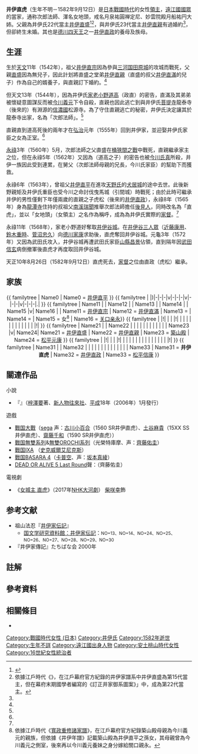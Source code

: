 {{日本武士
|名稱= 井伊 直虎
|圖片名稱= 
|圖片大小= 
|圖片說明= 
|時代= [[日本戰國時代|日本戰國時代]]
|出生日期= 不詳
|出生地點= 
|逝世日期= [[天正_(日本)|天正]]10年8月26日<br />（1582年9月12日）
|逝世地點= 
|假名= 
|羅馬字= 
|幼名= 
|改名= 次郎法師 → 直虎 → 祐圓尼
|别名= 通稱：次郎法師
渾名：女地頭
|諡号= 
|神号= 
|戒名= 月泉祐圓禅定尼<br />妙雲院殿月船祐圓大姊
|洗禮名= 
|墓所= [[靜岡縣|靜岡縣]][[濱松市|濱松市]][[北區_(濱松市)|北區]]的{{Tsl|ja|龍潭寺_(浜松市)|龍潭寺_(濱松市)|龍潭寺}}
|朝廷官位= 
|幕府職位= 
|主君= [[今川義元|今川義元]]→[[德川家康|德川家康]]
|藩= 
|氏族= {{tsl|ja|井伊氏}}
|父母= 父：[[井伊直盛|井伊直盛]]<br>母：{{tsl|ja|祐椿尼}}（{{Tsl|ja|新野親矩}}之妹）<ref name="Ryotanji-iinaotora">{{Cite web| url=http://www.ryotanji.com/history/iinaotora.html| title=次郎法師（井伊直虎）| publisher=龍潭寺| language=ja| accessdate=2017-11-08| archive-date=2019-08-31| archive-url=https://web.archive.org/web/20190831050533/http://www.ryotanji.com/history/iinaotora.html| dead-url=no}}</ref>
|養父= 
|養母= 
|兄弟= 
|姐妹= 
|正室= 
|側室= 
|嗣子= 
|嗣女= 
|養子= [[井伊直政|直政]]
|養女= 
}}
{{japanese|japanese=井伊 直虎|kana=いい なおとら|romaji=Ii Naotora}}

'''井伊直虎'''（生年不明－1582年9月12日）是[[日本戰國時代|日本戰國時代]]的女性[[領主|領主]]，[[遠江國|遠江國]][[國眾|國眾]]{{tsl|ja|井伊氏}}的當家，通称次郎法師、渾名女地頭，戒名月泉祐圓禅定尼、妙雲院殿月船祐円大姉。父親為井伊氏22代當主[[井伊直盛|井伊直盛]]<ref name="Ryotanji-History">{{Cite web| url=http://www.ryotanji.com/history/iikerekisinenpyo.html| title=井伊家の歴史年表| publisher=龍潭寺| accessdate=2017-11-06| language=ja| archive-date=2020-11-02| archive-url=https://web.archive.org/web/20201102004506/http://www.ryotanji.com/history/iikerekisinenpyo.html| dead-url=no}}</ref><Ref group="註解">依據江戶時代《{{tsl|ja|寛永諸家系図伝|寛永諸家系圖傳}}》，在江戶幕府官方紀錄的井伊家譜系中井伊直盛為第15代當主，但在幕府末期國學者{{tsl|ja|長野主膳}}編寫的《訂正井家御系圖案》」中，成為第22代當主。</ref>，與井伊氏23代當主[[井伊直親|井伊直親]]有過婚約<ref name="Ryotanji-iinaotora"/>，但卻終生未婚。其也是[[德川四天王|德川四天王]]之一[[井伊直政|井伊直政]]的養母及族母。

== 生涯 ==
生於[[天文_(後奈良天皇)|天文]]11年（1542年），祖父[[井伊直宗|井伊直宗]]因為參與[[三河国|三河国]][[田原城|田原城]]的攻城而戰死，父親[[井伊直盛|直盛]]因為無兒子，因此計划將直盛之堂弟[[井伊直親|井伊直親]]（直盛的叔父[[井伊直滿|井伊直滿]]的兒子）作為自己的婿養子，與直親訂下婚約。<ref name="Ryotanji-iinaotora"/>

但天文13年（1544年），因為井伊氏[[家老|家老]][[小野道高|小野道高]]（政直）的密告，直滿及其弟弟{{tsl|ja|井伊直義|井伊直義}}被懷疑意圖謀反而被[[今川義元|今川義元]]下令自殺，直親也因此逃亡到與井伊氏[[菩提寺_(日本)|菩提寺]]龍泰寺（後來的{{tsl|ja|龍潭寺 (浜松市)|龍潭寺 (濱松市)|龍潭寺}}）有淵源的[[信濃國|信濃國]]{{Tsl|ja|伊那郡}}松源寺。為了守住直親逃亡的秘密，井伊氏決定讓其於龍泰寺出家，名為「次郎法師」。<ref name="Ryotanji-iinaotora"/>

直親直到道高死後的兩年才在[[弘治_(日本)|弘治]]元年（1555年）回到井伊家，並迎娶井伊氏家臣{{tsl|ja|奥山朝利|奧山親朝}}之女{{tsl|ja|奥山ひよ|奧山篠}}為正室。<ref name="Ryotanji-iinaotora"/>

[[永祿|永祿]]3年（1560年）5月，次郎法師之父直盛在[[桶狹間之戰|桶狹間之戰]]中戰死，直親繼承家主之位，但在永祿5年（1562年）又因為{{Tsl|ja|小野道好}}（道高之子）的密告也被[[今川氏真|今川氏真]]所殺，井伊一族因此受到連累，在舅父{{tsl|ja|新野親矩}}（次郎法師母親{{tsl|ja|祐椿尼|祐椿尼}}的兄長，今川氏家臣）的幫助下而獲救。

永祿6年（1563年），曾祖父[[井伊直平|井伊直平]]在進攻[[天野氏|天野氏]]的[[犬居城|犬居城]]的途中去世。此後新野親矩及井伊氏重臣{{tsl|ja|中野直由}}也受今川之命討伐曳馬城（引間城）時戰死；由於此時可繼承井伊的男性僅剩下年僅兩歲的直親之子虎松（後來的[[井伊直政|井伊直政]]），永祿8年（1565年）身為[[龍潭寺_(濱松市)|龍潭寺]]住持的叔祖父[[南溪瑞聞|南溪瑞聞]]推舉次郎法師擔任[[後見人|後見人]]，同時改名為「直虎」，並以「女地頭」（女領主）之名作為稱呼，成為為井伊氏實際的[[家督|家督]]。<ref name="Ryotanji-iinaotora"/>

永祿11年（1568年），家老小野道好奪取[[井伊谷城|井伊谷城]]。在[[井伊谷三人眾|井伊谷三人眾]]（[[近藤康用|近藤康用]]、[[鈴木重時|鈴木重時]]、[[菅沼忠久|菅沼忠久]]）向[[德川家康|德川家康]]求助後，直虎奪回井伊谷城。元龜3年（1572年）又因為武田氏攻入，井伊谷城再遭武田氏家臣[[山縣昌景|山縣昌景]]佔領，直到隔年因[[武田信玄|武田信玄]]病倒撤軍後直虎才再度取回井伊谷城。

天正10年8月26日（1582年9月12日）直虎死去，[[家督|家督]]之位由直政（虎松）繼承。

== 家族 ==
<center>
{{familytree/start}}
{{ familytree | Name0 | Name0 = [[井伊直平|井伊直平]]{{Sup|20}} }}
{{ familytree | |)|-|-|-|v|-|-|-|v|-|-|-|v|-|-|-|.| }}
{{ familytree | Name11 | | Name12 | | Name13 | | Name14 | | Name15 |v| Name16 | | Name11 = [[井伊直宗|井伊直宗]]{{Sup|21}} | Name12 = [[井伊直滿|井伊直滿]] | Name13 = {{tsl|ja|井伊直義|井伊直義}} | Name14 = {{tsl|ja|井伊直元 (戦国時代)|井伊直元 (戰國時代)|井伊直元}} | Name15 = 女<ref group="註解">依據江戶時代《[[寬政重修諸家譜|寬政重修諸家譜]]》，在江戶幕府官方紀錄築山殿母親為今川義元的親族，但依據《井伊年譜》記載築山殿為井伊直平之孫女，其母親曾為今川義元之側室，後來再以今川義元養妹之身分嫁給關口親永。</ref> | Name16 = [[关口亲永|关口亲永]]}}
{{ familytree | |!| | | |!| | | | | | | | | | | | | |!| }}
{{ familytree | Name21 | | Name22 | | | | | | | | | | | | Name23 |v| Name24|  Name21 = [[井伊直盛|井伊直盛]]{{Sup|22}} | Name22 = [[井伊直親|井伊直親]]{{Sup|23}} | Name23 = [[築山殿|築山殿]] | Name24 = [[松平元康|松平元康]] }}
{{ familytree | |!| | | |!| | | | | | | | | | | | | | | |!| }}
{{ familytree | Name31 | | Name32 | | | | | | | | | | | | | | Name33 | Name31 = '''井伊直虎''' | Name32 = [[井伊直政|井伊直政]]{{Sup|24}} | Name33 = [[松平信康|松平信康]] }}
{{familytree/end}}
</center>

== 關連作品 ==
; 小說 
*『{{lang|ja|女（おなご）にこそあれ次郎法師}}』（[[梓澤要|梓澤要]]著、[[新人物往來社|新人物往來社]]、[[平成|平成]]18年（2006年）1月發行）
; 遊戲
* [[戰国大戰|戰国大戰]]（[[sega|sega]] 声：[[古川小百合|古川小百合]]（1560 SR井伊直虎）、[[土谷麻貴|土谷麻貴]]（15XX SS井伊直虎）、[[齋藤千和|齋藤千和]]（1590 SR井伊直虎））
* [[戰国無雙系列|戰国無雙系列]]&[[無雙OROCHI系列|無雙OROCHI系列]]（光榮特庫摩、声：[[齊藤佑圭|齊藤佑圭]]）
* [[戰国IXA|戰国IXA]] （[[史克威爾艾尼克斯|史克威爾艾尼克斯]]）
* [[戰国BASARA|戰国BASARA 4]]（[[卡普空|卡普空]]、声：[[坂本真綾|坂本真綾]]）
* [[DEAD_OR_ALIVE_5_Last_Round|DEAD OR ALIVE 5 Last Round]]聲：（齊藤佑圭）
; 電視劇
*《[[女城主_直虎|女城主 直虎]]》（2017年[[NHK大河劇|NHK大河劇]]） [[柴咲幸|柴咲幸]]飾

== 参考文献 ==
* 祖山法忍『[[井伊家伝記|井伊家伝記]]』
** [http://base1.nijl.ac.jp/iview/Frame.jsp?DB_ID=G0003917KTM&C_CODE=0204-007805&IMG_SIZE=&PROC_TYPE=null&SHOMEI=%E3%80%90%E4%BA%95%E4%BC%8A%E5%AE%B6%E4%BC%9D%E8%A8%98%E3%80%91&REQUEST_MARK=null&OWNER=null&IMG_NO=1 国文学研究資料館：井伊家伝記]：<small>NO=13、NO=14、NO=24、NO=25、NO=26、NO=27、NO=28、NO=29、NO=30</small>
*『井伊家傳記』たちばな会 2000年

== 註解 ==
{{Reflist|group=註解}}

== 參考資料 == 
{{Reflist}}

== 相關條目 ==
*{{tsl|ja|井伊氏}}

{{井伊氏歷代當主||1565年 - 1582年}}

[[Category:戰國時代女性_(日本)|Category:戰國時代女性 (日本)]]
[[Category:井伊氏|Category:井伊氏]]
[[Category:1582年逝世|Category:1582年逝世]]
[[Category:生年不詳|Category:生年不詳]]
[[Category:遠江國出身人物|Category:遠江國出身人物]]
[[Category:安土桃山時代女性|Category:安土桃山時代女性]]
[[Category:16世紀女性統治者|Category:16世紀女性統治者]]